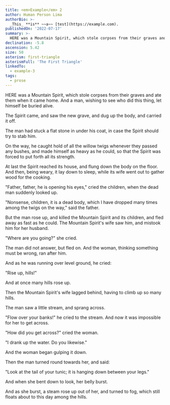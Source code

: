 ```yaml
---
title: <em>Example</em> 2
author: Human Person Lima
authorBio: >-
  _This_ **is** ~~a~~ [test](https://example.com).
publishedOn: '2022-07-17'
summary: >-
  HERE was a Mountain Spirit, which stole corpses from their graves and ate them when it came home. And a man, wishing to see who did this thing, let himself be buried alive.
declination: -5.8
ascension: 5.42
size: 50
asterism: first-triangle
asterismFull: 'The First Triangle'
linkedTo:
  - example-3
tags:
  - prose
---
```


HERE was a Mountain Spirit, which stole corpses from their graves and ate them when it came home. And a man, wishing to see who did this thing, let himself be buried alive.

The Spirit came, and saw the new grave, and dug up the body, and carried it off.

The man had stuck a flat stone in under his coat, in case the Spirit should try to stab him.

On the way, he caught hold of all the willow twigs whenever they passed any bushes, and made himself as heavy as he could, so that the Spirit was forced to put forth all its strength.

At last the Spirit reached its house, and flung down the body on the floor. And then, being weary, it lay down to sleep, while its wife went out to gather wood for the cooking.

"Father, father, he is opening his eyes," cried the children, when the dead man suddenly looked up.

"Nonsense, children, it is a dead body, which I have dropped many times among the twigs on the way," said the father.

But the man rose up, and killed the Mountain Spirit and its children, and fled away as fast as he could. The Mountain Spirit's wife saw him, and mistook him for her husband.

"Where are you going?" she cried.

The man did not answer, but fled on. And the woman, thinking something must be wrong, ran after him.

And as he was running over level ground, he cried:

"Rise up, hills!"

And at once many hills rose up.

Then the Mountain Spirit's wife lagged behind, having to climb up so many hills.

The man saw a little stream, and sprang across.

"Flow over your banks!" he cried to the stream. And now it was impossible for her to get across.

"How did you get across?" cried the woman.

"I drank up the water. Do you likewise."

And the woman began gulping it down.

Then the man turned round towards her, and said:

"Look at the tail of your tunic; it is hanging down between your legs."

And when she bent down to look, her belly burst.

And as she burst, a steam rose up out of her, and turned to fog, which still floats about to this day among the hills. 
